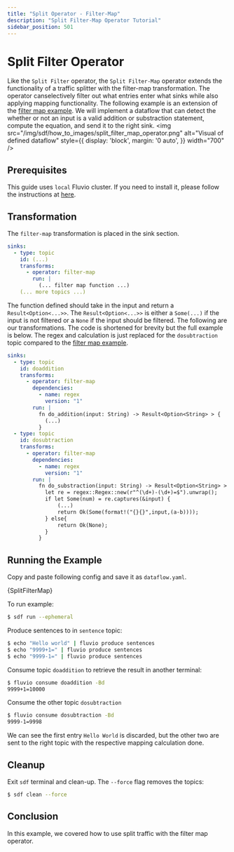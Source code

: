 ```yaml
---
title: "Split Operator - Filter-Map"
description: "Split Filter-Map Operator Tutorial"
sidebar_position: 501
---
```


# Split Filter Operator

Like the `Split Filter` operator, the `Split Filter-Map` operator extends the functionality of a traffic splitter with the filter-map transformation. The operator canselectively filter out what entries enter what sinks while also applying mapping functionality. The following example is an extension of the [filter map example][filter_map]. We will implement a dataflow that can detect the whether or not an input is a valid addition or substraction statement, compute the equation, and send it to the right sink.
<img src="/img/sdf/how_to_images/split_filter_map_operator.png" alt="Visual of defined dataflow"  style={{ display: 'block', margin: '0 auto', }} width="700" />

## Prerequisites

This guide uses `local` Fluvio cluster. If you need to install it, please follow the instructions at [here][installation].

## Transformation

The `filter-map` transformation is placed in the sink section. 
```YAML
sinks:
  - type: topic
    id: (...)
    transforms:
      - operator: filter-map
        run: |
          (... filter map function ...)
    (... more topics ...)
```
The function defined should take in the input and return a `Result<Option<...>>`. The `Result<Option<...>>` is either a `Some(...)` if the input is not filtered or a `None` if the input should be filtered. The following are our transformations. The code is shortened for brevity but the full example is below. The regex and calculation is just replaced for the `dosubtraction` topic compared to the [filter map example][filter_map].

```YAML
sinks:
  - type: topic
    id: doaddition
    transforms: 
      - operator: filter-map 
        dependencies:
          - name: regex
            version: "1"
        run: |
          fn do_addition(input: String) -> Result<Option<String> > {
            (...)
          }
  - type: topic
    id: dosubtraction
    transforms: 
      - operator: filter-map 
        dependencies:
          - name: regex
            version: "1"
        run: |
          fn do_substraction(input: String) -> Result<Option<String> > {
            let re = regex::Regex::new(r"^(\d+)-(\d+)=$").unwrap();
            if let Some(num) = re.captures(&input) {
                (...)
                return Ok(Some(format!("{}{}",input,(a-b))));
            } else{
                return Ok(None);
            }
          }
```

## Running the Example

Copy and paste following config and save it as `dataflow.yaml`.


<CodeBlock language="yaml">{SplitFilterMap}</CodeBlock>

To run example:
```bash copy="cmd"
$ sdf run --ephemeral
```

Produce sentences to in `sentence` topic:

```bash copy="cmd"
$ echo "Hello world" | fluvio produce sentences
$ echo "9999+1=" | fluvio produce sentences
$ echo "9999-1=" | fluvio produce sentences
```

Consume topic `doaddition` to retrieve the result in another terminal:

```bash copy="cmd"
$ fluvio consume doaddition -Bd
9999+1=10000
```

Consume the other topic `dosubtraction`
```bash copy="cmd"
$ fluvio consume dosubtraction -Bd
9999-1=9998
```

We can see the first entry `Hello World` is discarded, but the other two are sent to the right topic with the respective mapping calculation done.


## Cleanup

Exit `sdf` terminal and clean-up. The `--force` flag removes the topics:

```bash copy="cmd"
$ sdf clean --force
```


## Conclusion

In this example, we covered how to use split traffic with the filter map operator.


[installation]: /docs/fluvio/quickstart#install-fluvio
[filter_map]: /sdf/how-to/filter_map_operator

